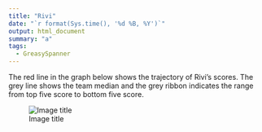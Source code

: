 ```yaml
---
title: "Rivi"
date: "`r format(Sys.time(), '%d %B, %Y')`"
output: html_document
summary: "a"
tags:
  - GreasySpanner
---
```


The red line in the graph below shows the trajectory of Rivi's scores. The grey line shows the team median and the grey ribbon indicates the range from top five score to bottom five score.

![Image title](Rivi.jpg)
